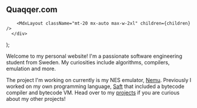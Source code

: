 
  <div className="px-6 py-12 sm:py-20 lg:px-8 max-w-2xl mx-auto">
      <div className="mx-auto max-w-2xl">
        <h2 className="text-3xl font-bold tracking-light text-gray-100 sm:text-5xl text-center">
          Quaqqer.com
        </h2>

        <MdxLayout className="mt-20 mx-auto max-w-2xl" children={children} />
      </div>

  </div>
);

Welcome to my personal website!
I'm a passionate software engineering student from Sweden.
My curiosities include algorithms, compilers, emulation and more.

The project I'm working on currently is my NES emulator,
[Nemu](/projects/nemu). Previously I worked on my own programming language,
[Saft](https://github.com/Quaqqer/saft) that included a bytecode compiler and
bytecode VM. Head over to my [projects](/projects) if you are curious about my
other projects!
